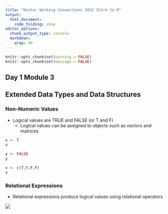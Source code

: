 ```yaml
---
title: "Winter Working Connections 2022 Intro to R"
output:
  html_document:
    code_folding: show
editor_options:
  chunk_output_type: console
  markdown: 
    wrap: 80
---
```


```r
knitr::opts_chunk$set(warning = FALSE)
knitr::opts_chunk$set(message = FALSE)
```

## Day 1 Module 3

## Extended Data Types and Data Structures

### Non-Numeric Values

- Logical values are TRUE and FALSE (or T and F)
  - Logical values can be assigned to objects such as vectors and matrices

```r
x <- T
x

y <- FALSE
y

v <- c(T,T,F,F)
v
```

### Relational Expressions

- Relational expressions produce logical values using relational operators

![](images/relational-expressions.png)


